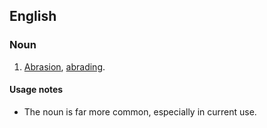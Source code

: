 ==English==

===Noun===
{{en-noun|-}}

# {{context|dated}} [[abrasion|Abrasion]], [[abrade|abrading]].

====Usage notes====
* The noun {{term|abrasion}} is far more common, especially in current use.